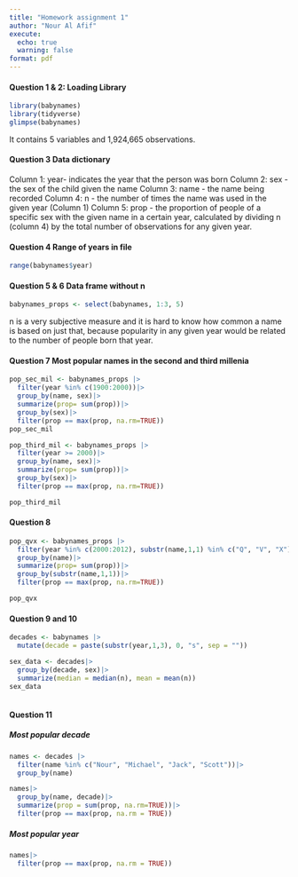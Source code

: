 ```yaml
---
title: "Homework assignment 1"
author: "Nour Al Afif"
execute:
  echo: true
  warning: false
format: pdf
---
```


#### Question 1 & 2: Loading Library

```r
library(babynames)
library(tidyverse)
glimpse(babynames)
```

It contains 5 variables and 1,924,665 observations.

#### Question 3 Data dictionary

Column 1: year- indicates the year that the person was born Column 2: sex - the sex of the child given the name Column 3: name - the name being recorded Column 4: n - the number of times the name was used in the given year (Column 1) Column 5: prop - the proportion of people of a specific sex with the given name in a certain year, calculated by dividing n (column 4) by the total number of observations for any given year.

#### Question 4 Range of years in file

```r
range(babynames$year)
```

#### Question 5 & 6 Data frame without n

```r
babynames_props <- select(babynames, 1:3, 5)
```

n is a very subjective measure and it is hard to know how common a name is based on just that, because popularity in any given year would be related to the number of people born that year.

#### Question 7 Most popular names in the second and third millenia

```r
pop_sec_mil <- babynames_props |>
  filter(year %in% c(1900:2000))|>
  group_by(name, sex)|>
  summarize(prop= sum(prop))|>
  group_by(sex)|>
  filter(prop == max(prop, na.rm=TRUE))
pop_sec_mil

pop_third_mil <- babynames_props |>
  filter(year >= 2000)|>
  group_by(name, sex)|>
  summarize(prop= sum(prop))|>
  group_by(sex)|>
  filter(prop == max(prop, na.rm=TRUE))

pop_third_mil
```

#### Question 8
```r
pop_qvx <- babynames_props |>
  filter(year %in% c(2000:2012), substr(name,1,1) %in% c("Q", "V", "X"))|>
  group_by(name)|>
  summarize(prop= sum(prop))|>
  group_by(substr(name,1,1))|>
  filter(prop == max(prop, na.rm=TRUE))

pop_qvx
```

#### Question 9 and 10 
```r
decades <- babynames |>
  mutate(decade = paste(substr(year,1,3), 0, "s", sep = ""))

sex_data <- decades|>
  group_by(decade, sex)|>
  summarize(median = median(n), mean = mean(n))
sex_data
  
```

#### Question 11
##### Most popular decade
```r
names <- decades |>
  filter(name %in% c("Nour", "Michael", "Jack", "Scott"))|>
  group_by(name)

names|>
  group_by(name, decade)|>
  summarize(prop = sum(prop, na.rm=TRUE))|>
  filter(prop == max(prop, na.rm = TRUE))
```

##### Most popular year
```r
names|>
  filter(prop == max(prop, na.rm = TRUE))

```
